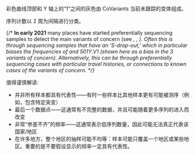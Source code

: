 彩色曲线顶部和 Y 轴上的“1”之间的灰色由 CoVariants 当前未跟踪的变体组成。

序列计数以 2 周为间隔进行分类。

{/*
**In early 2021** many places have started preferentially sequencing samples to detect the main variants of concern (see <Var name="20I/501Y.V1" prefix=""/>, <Var name="20H/501Y.V2" prefix=""/>, <Var name="20J/501Y.V3" prefix=""/>). Often this is through sequencing samples that have an 'S-drop-out,' which in particular biases the frequencies of <Var name="20A/S:439K"/> and 501Y.V1 (shown here as a bias in the 3 variants of concern). Alternatively, this can be through preferentially sequencing cases with particular travel histories, or connections to known cases of the variants of concern.
*/}

值得谨慎解读:
- 并非所有样本都具有代表性——有时一些样本比其他样本更有可能被测序（例如，包含特定突变）
- 最后一个数据点——这通常有不完整的数据，并且可能随着更多序列的进入而改变
- 非常“参差不齐”的频率——这通常表示低序列数量，因此可能无法真正代表该国家/地区
- 在许多地方，整个地区的抽样可能不均等：样本可能只覆盖一个地区或某些地区。重要的是不要假设显示的频率一定具有代表性。

